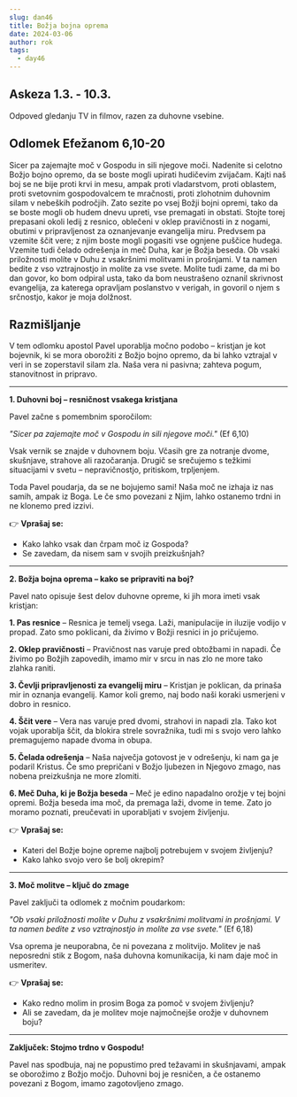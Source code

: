 ```yaml
---
slug: dan46
title: Božja bojna oprema
date: 2024-03-06
author: rok
tags:
  - day46
---
```


## Askeza 1.3. - 10.3.

Odpoved gledanju TV in filmov, razen za duhovne vsebine.

## Odlomek Efežanom 6,10-20

Sicer pa zajemajte moč v Gospodu in sili njegove moči. Nadenite si celotno Božjo bojno opremo, da se boste mogli upirati hudičevim zvijačam. Kajti naš boj se ne bije proti krvi in mesu, ampak proti vladarstvom, proti oblastem, proti svetovnim gospodovalcem te mračnosti, proti zlohotnim duhovnim silam v nebeških področjih. Zato sezite po vsej Božji bojni opremi, tako da se boste mogli ob hudem dnevu upreti, vse premagati in obstati. Stojte torej prepasani okoli ledij z resnico, oblečeni v oklep pravičnosti in z nogami, obutimi v pripravljenost za oznanjevanje evangelija miru. Predvsem pa vzemite ščit vere; z njim boste mogli pogasiti vse ognjene puščice hudega. Vzemite tudi čelado odrešenja in meč Duha, kar je Božja beseda. Ob vsaki priložnosti molíte v Duhu z vsakršnimi molitvami in prošnjami. V ta namen bedite z vso vztrajnostjo in molíte za vse svete. Molíte tudi zame, da mi bo dan govor, ko bom odpiral usta, tako da bom neustrašeno oznanil skrivnost evangelija, za katerega opravljam poslanstvo v verigah, in govoril o njem s srčnostjo, kakor je moja dolžnost.

## Razmišljanje

V tem odlomku apostol Pavel uporablja močno podobo – kristjan je kot bojevnik, ki se mora oborožiti z Božjo bojno opremo, da bi lahko vztrajal v veri in se zoperstavil silam zla. Naša vera ni pasivna; zahteva pogum, stanovitnost in pripravo.

---

**1. Duhovni boj – resničnost vsakega kristjana**

Pavel začne s pomembnim sporočilom:

_"Sicer pa zajemajte moč v Gospodu in sili njegove moči."_ (Ef 6,10)

Vsak vernik se znajde v duhovnem boju. Včasih gre za notranje dvome, skušnjave, strahove ali razočaranja. Drugič se srečujemo s težkimi situacijami v svetu – nepravičnostjo, pritiskom, trpljenjem.

Toda Pavel poudarja, da se ne bojujemo sami! Naša moč ne izhaja iz nas samih, ampak iz Boga. Le če smo povezani z Njim, lahko ostanemo trdni in ne klonemo pred izzivi.

👉 **Vprašaj se:**

- Kako lahko vsak dan črpam moč iz Gospoda?
- Se zavedam, da nisem sam v svojih preizkušnjah?

---

**2. Božja bojna oprema – kako se pripraviti na boj?**

Pavel nato opisuje šest delov duhovne opreme, ki jih mora imeti vsak kristjan:

**1. Pas resnice** – Resnica je temelj vsega. Laži, manipulacije in iluzije vodijo v propad. Zato smo poklicani, da živimo v Božji resnici in jo pričujemo.

**2. Oklep pravičnosti** – Pravičnost nas varuje pred obtožbami in napadi. Če živimo po Božjih zapovedih, imamo mir v srcu in nas zlo ne more tako zlahka raniti.

**3. Čevlji pripravljenosti za evangelij miru** – Kristjan je poklican, da prinaša mir in oznanja evangelij. Kamor koli gremo, naj bodo naši koraki usmerjeni v dobro in resnico.

**4. Ščit vere** – Vera nas varuje pred dvomi, strahovi in napadi zla. Tako kot vojak uporablja ščit, da blokira strele sovražnika, tudi mi s svojo vero lahko premagujemo napade dvoma in obupa.

**5. Čelada odrešenja** – Naša največja gotovost je v odrešenju, ki nam ga je podaril Kristus. Če smo prepričani v Božjo ljubezen in Njegovo zmago, nas nobena preizkušnja ne more zlomiti.

**6. Meč Duha, ki je Božja beseda** – Meč je edino napadalno orožje v tej bojni opremi. Božja beseda ima moč, da premaga laži, dvome in teme. Zato jo moramo poznati, preučevati in uporabljati v svojem življenju.

👉 **Vprašaj se:**

- Kateri del Božje bojne opreme najbolj potrebujem v svojem življenju?
- Kako lahko svojo vero še bolj okrepim?

---

**3. Moč molitve – ključ do zmage**

Pavel zaključi ta odlomek z močnim poudarkom:

_"Ob vsaki priložnosti molíte v Duhu z vsakršnimi molitvami in prošnjami. V ta namen bedite z vso vztrajnostjo in molíte za vse svete."_ (Ef 6,18)

Vsa oprema je neuporabna, če ni povezana z molitvijo. Molitev je naš neposredni stik z Bogom, naša duhovna komunikacija, ki nam daje moč in usmeritev.

👉 **Vprašaj se:**

- Kako redno molim in prosim Boga za pomoč v svojem življenju?
- Ali se zavedam, da je molitev moje najmočnejše orožje v duhovnem boju?

---

**Zaključek: Stojmo trdno v Gospodu!**

Pavel nas spodbuja, naj ne popustimo pred težavami in skušnjavami, ampak se oborožimo z Božjo močjo. Duhovni boj je resničen, a če ostanemo povezani z Bogom, imamo zagotovljeno zmago.

